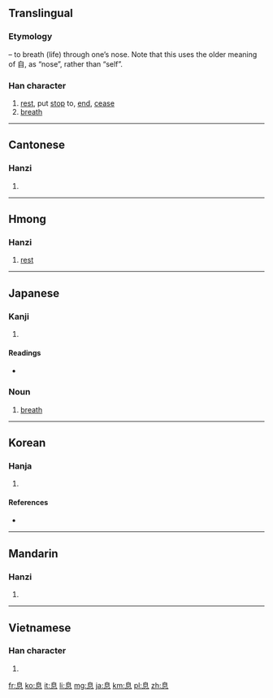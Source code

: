 ==Translingual==
{{stroke order|strokes=10}}

===Etymology===
{{Han compound|自|t1=nose|心|t2=heart|ls=ic}} – to breath (life) through one’s nose. Note that this uses the older meaning of 自, as “nose”, rather than “self”.

===Han character===
{{Han char|rn=61|rad=心|as=06|sn=10|four=2633<sub>0</sub>|canj=竹山心 (HUP)|ids=⿱[[自]][[心]]}}

# [[rest]], put [[stop]] to, [[end]], [[cease]]
# [[breath]]

----

==Cantonese==

===Hanzi===
{{yue-hanzi|jyut=|y=sik1}}

# {{defn|lang=yue|sort=心06}}

----

==Hmong==

===Hanzi===
{{cmn-hanzi|hmn|verb}}

# [[rest]]

----

==Japanese==

===Kanji===
{{ja-kanji|grade=3|rs=心06}}

# {{defn|lang=ja|sort=心06}}

====Readings====
* {{ja-readings|on=[[そく]] ([[soku]])|kun=[[いき]] ([[iki]]), [[やすむ]] ([[yasumu]]), [[やめる]] ([[yameru]])}}

===Noun===
{{ja-noun|k|hira=いき|rom=iki}}

# [[breath]]

----

==Korean==

===Hanja===
{{ko-hanja|hangeul=식|eumhun=|rv=sik|mr=sik|y=sik}}

# {{defn|lang=ko|sort=心06}}

====References====
* {{Han ref|kx=0385.200|dkj=10601|dj=0717.100|hdz=42291.040|uh=606F|ud=24687|bh=AEA7|bd=44711}}

----

==Mandarin==

===Hanzi===
{{cmn-hanzi|pin=[[xī]] ([[xi1]])|wg=hsi<sup>1</sup>}}

# {{defn|lang=cmn|sort=心06}}

----

==Vietnamese==

===Han character===
{{vi-hantu|[[tức]]|rs=心06}}

# {{defn|lang=vi|sort=心06}}

[[fr:息]]
[[ko:息]]
[[it:息]]
[[li:息]]
[[mg:息]]
[[ja:息]]
[[km:息]]
[[pl:息]]
[[zh:息]]